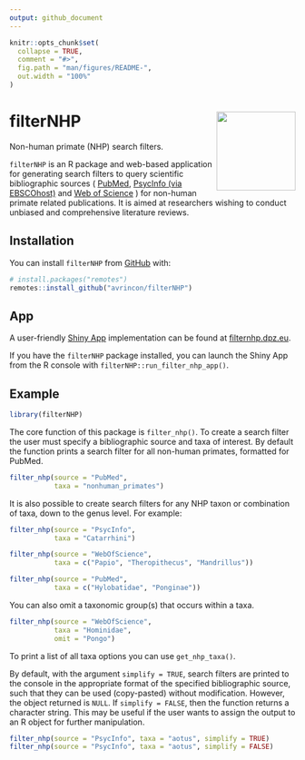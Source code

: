 ```yaml
---
output: github_document
---
```


<!-- README.md is generated from README.Rmd. Please edit that file -->

```r
knitr::opts_chunk$set(
  collapse = TRUE,
  comment = "#>",
  fig.path = "man/figures/README-",
  out.width = "100%"
)
```

# filterNHP <a><img src='inst/app/www/packageHex_v2_20210121.png' align="right" height="139"/></a>

Non-human primate (NHP) search filters.

`filterNHP` is an R package and web-based application for generating search filters to query scientific bibliographic sources 
(
[PubMed](https://pubmed.ncbi.nlm.nih.gov/), 
[PsycInfo (via EBSCOhost)](http://search.ebscohost.com/Login.aspx?profile=web&defaultdb=psyh&lp=login.asp&ref=https%3A%2F%2Fwww%2Egoogle%2Ecom%2F&authtype=ip,uid) 
and 
[Web of Science](http://login.webofknowledge.com/error/Error?Error=IPError&PathInfo=%2F&RouterURL=http%3A%2F%2Fwww.webofknowledge.com%2F&Domain=.webofknowledge.com&Src=IP&Alias=WOK5)
)
for non-human primate related publications. It is aimed at researchers wishing to conduct unbiased and comprehensive literature reviews.

## Installation

You can install `filterNHP` from [GitHub](https://github.com/) with:

``` r
# install.packages("remotes")
remotes::install_github("avrincon/filterNHP")
```

## App

A user-friendly [Shiny App](https://shiny.rstudio.com) implementation can be found at [filternhp.dpz.eu](https://filternhp.dpz.eu).

If you have the `filterNHP` package installed, you can launch the Shiny App from the R console with `filterNHP::run_filter_nhp_app()`.

## Example

```r
library(filterNHP)
```

The core function of this package is `filter_nhp()`. To create a search filter the user must specify a bibliographic source and taxa of interest. By default the function prints a search filter for all non-human primates, formatted for PubMed.

```r
filter_nhp(source = "PubMed", 
           taxa = "nonhuman_primates")
```

It is also possible to create search filters for any NHP taxon or combination of taxa, down to the genus level. For example:

```r
filter_nhp(source = "PsycInfo", 
           taxa = "Catarrhini")
```
```r
filter_nhp(source = "WebOfScience", 
           taxa = c("Papio", "Theropithecus", "Mandrillus"))
```
```r
filter_nhp(source = "PubMed", 
           taxa = c("Hylobatidae", "Ponginae"))
```

You can also omit a taxonomic group(s) that occurs within a taxa.

```r
filter_nhp(source = "WebOfScience", 
           taxa = "Hominidae", 
           omit = "Pongo")
```

To print a list of all taxa options you can use `get_nhp_taxa()`.

By default, with the argument `simplify = TRUE`, search filters are printed to the console in the appropriate format of the specified bibliographic source, such that they can be used (copy-pasted) without modification. However, the object returned is `NULL`. If `simplify = FALSE`, then the function returns a character string. This may be useful if the user wants to assign the output to an R object for further manipulation.

```r
filter_nhp(source = "PsycInfo", taxa = "aotus", simplify = TRUE)
filter_nhp(source = "PsycInfo", taxa = "aotus", simplify = FALSE)
```

